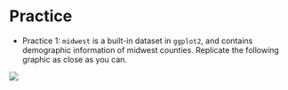 # Practice

* Practice 1: `midwest` is a built-in dataset in `ggplot2`, and contains demographic information of midwest counties. Replicate the following graphic as close as you can. 

 ![](practice1.png)





